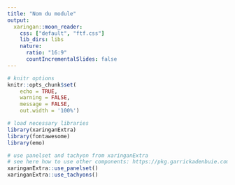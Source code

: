 ```yaml
---
title: "Nom du module"
output:
  xaringan::moon_reader:
    css: ["default", "ftf.css"]
    lib_dirs: libs
    nature:
      ratio: "16:9"
      countIncrementalSlides: false
---
```


```r

# knitr options
knitr::opts_chunk$set(
    echo = TRUE, 
	warning = FALSE,
	message = FALSE,
	out.width = '100%')

```

```r
# load necessary libraries
library(xaringanExtra)
library(fontawesome)
library(emo)
```

```r
# use panelset and tachyon from xaringanExtra
# see here how to use other components: https://pkg.garrickadenbuie.com/xaringanExtra/#/
xaringanExtra::use_panelset()
xaringanExtra::use_tachyons()
```

